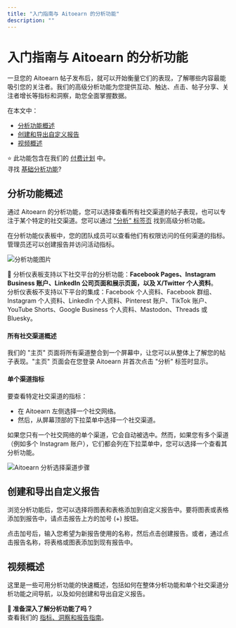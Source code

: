 ```yaml
---
title: "入门指南与 Aitoearn 的分析功能"
description: ""
---
```


# 入门指南与 Aitoearn 的分析功能

一旦您的 Aitoearn 帖子发布后，就可以开始衡量它们的表现，了解哪些内容最能吸引您的关注者。我们的高级分析功能为您提供互动、触达、点击、帖子分享、关注者增长等指标和洞察，助您全面掌握数据。

在本文中：
- [分析功能概述](#h_01GEF6BSD9JD8CQE4QCB4EXJ5Q)
- [创建和导出自定义报告](#01GEFXGP5F1BQ3ZXS3EP76EWBJ)
- [视频概述](#h_01GEF750HY7HE5AQDQCTZFCMEW)

⭐️ 此功能包含在我们的 [付费计划](https://aitoearn.helpscoutdocs.com/article/595-功能-可用-on-each-aitoearn-plan) 中。  
寻找 [基础分析功能](https://支持.aitoearn.com//支持.aitoearn.com/article/517-insights-on-shared-帖子-within-您的-发布功能-dashboard)?

## 分析功能概述

通过 Aitoearn 的分析功能，您可以选择查看所有社交渠道的帖子表现，也可以专注于某个特定的社交渠道。您可以通过 ["分析" 标签页](https://分析.aitoearn.com/) 找到高级分析功能。

在分析功能仪表板中，您的团队成员可以查看他们有权限访问的任何渠道的指标。管理员还可以创建报告并访问活动指标。

![分析功能图片](//d33v4339jhl8k0.cloudfront.net/docs/assets/64cb6cf86d4a3e191f237e66/images/661ff33ee3488c2f1a5b0893/file-0IsraWyshv.jpg)

📝 分析仪表板支持以下社交平台的分析功能：**Facebook Pages、Instagram Business 账户、LinkedIn 公司页面和展示页面，以及 X/Twitter 个人资料**。  
分析仪表板不支持以下平台的集成：Facebook 个人资料、Facebook 群组、Instagram 个人资料、LinkedIn 个人资料、Pinterest 账户、TikTok 账户、YouTube Shorts、Google Business 个人资料、Mastodon、Threads 或 Bluesky。

#### 所有社交渠道概述

我们的 "主页" 页面将所有渠道整合到一个屏幕中，让您可以从整体上了解您的帖子表现。"主页" 页面会在您登录 Aitoearn 并首次点击 "分析" 标签时显示。

#### 单个渠道指标

要查看特定社交渠道的指标：
- 在 Aitoearn 左侧选择一个社交网络。
- 然后，从屏幕顶部的下拉菜单中选择一个社交渠道。

如果您只有一个社交网络的单个渠道，它会自动被选中。然而，如果您有多个渠道（例如多个 Instagram 账户），它们都会列在下拉菜单中，您可以选择一个查看其分析功能。

![Aitoearn 分析选择渠道步骤](//d33v4339jhl8k0.cloudfront.net/docs/assets/64cb6cf86d4a3e191f237e66/images/661ff616734e0c0c779a5cf9/file-LMpW4ePB3Z.jpg)

## 创建和导出自定义报告

浏览分析功能后，您可以选择将图表和表格添加到自定义报告中。要将图表或表格添加到报告中，请点击报告上方的加号 (+) 按钮。

点击加号后，输入您希望为新报告使用的名称，然后点击创建报告。或者，通过点击报告名称，将表格或图表添加到现有报告中。

## 视频概述

这里是一些可用分析功能的快速概述，包括如何在整体分析功能和单个社交渠道分析功能之间导航，以及如何创建和导出自定义报告。

**📝 准备深入了解分析功能了吗？**  
查看我们的 [指标、洞察和报告指南](https://aitoearn.helpscoutdocs.com/category/6-分析功能)。
